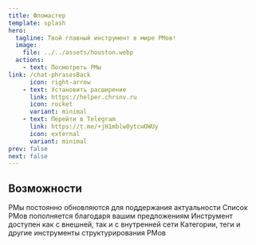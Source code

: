 ```yaml
---
title: Фломастер
template: splash
hero:
  tagline: Твой главный инструмент в мире РМов!
  image:
    file: ../../assets/houston.webp
  actions:
    - text: Посмотреть РМы
link: /chat-phrasesBack
      icon: right-arrow
    - text: Установить расширение
      link: https://helper.chrsnv.ru
      icon: rocket
      variant: minimal
    - text: Перейти в Telegram
      link: https://t.me/+jH1mblw0ytcwOWUy
      icon: external
      variant: minimal
prev: false
next: false
---
```




## Возможности

<CardGrid stagger>
  <Card title="Частые обновления" icon="pencil">
    РМы постоянно обновляются для поддержания актуальности
  </Card>
  <Card title="Адаптивность" icon="add-document">
    Список РМов пополняется благодаря вашим предложениям
  </Card>
  <Card title="Доступность" icon="setting">
    Инструмент доступен как с внешней, так и с внутренней сети
  </Card>
  <Card title="Удобство" icon="open-book">
    Категории, теги и другие инструменты структурирования РМов
  </Card>
</CardGrid>
